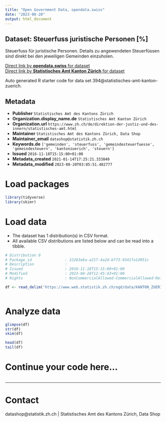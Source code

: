 ```yaml
---
title: "Open Government Data, opendata.swiss"
date: "2023-08-20"
output: html_document
---
```


## Dataset: Steuerfuss juristische Personen [%]

Steuerfuss für juristische Personen. Details zu angewendeten Steuerfüssen sind direkt bei den jeweiligen Gemeinden einzuholen.

[Direct link by **opendata.swiss** for dataset](https://opendata.swiss/de/dataset/steuerfuss-juristische-personen)<br>
[Direct link by **Statistisches Amt Kanton Zürich** for dataset](https://www.zh.ch/de/politik-staat/gemeinden/gemeindeportraet.html)

Auto generated R starter code for data set 394@statistisches-amt-kanton-zuerich.

## Metadata

- **Publisher** `Statistisches Amt des Kantons Zürich`
- **Organization.display_name.de** `Statistisches Amt Kanton Zürich`
- **Organization.url** `https://www.zh.ch/de/direktion-der-justiz-und-des-innern/statistisches-amt.html`
- **Maintainer** `Statistisches Amt des Kantons Zürich, Data Shop`
- **Maintainer_email** `datashop@statistik.zh.ch`
- **Keywords.de** `['gemeinden', 'steuerfuss', 'gemeindesteuerfuesse', 'gemeindesteuern', 'kantonzuerich', 'steuern']`
- **Issued** `2016-11-18T15:15:00+01:00`
- **Metadata_created** `2021-01-14T17:25:21.333840`
- **Metadata_modified** `2023-08-20T03:05:51.482777`


# Load packages

```r

library(tidyverse)
library(skimr)

```

# Load data

-   The dataset has 1 distribution(s) in CSV format.
-   All available CSV distributions are listed below and can be read into a tibble.

```r

# Distribution 0
# Package_id               : 32263e6a-a217-4a2d-bf73-9341fa1d951c
# Description              : 
# Issued                   : 2016-11-18T15:15:00+01:00
# Modified                 : 2023-04-28T12:45:43+01:00
# Rights                   : NonCommercialAllowed-CommercialAllowed-ReferenceRequired

df <- read_delim('https://www.web.statistik.zh.ch/ogd/data/KANTON_ZUERICH_68.csv')



```

# Analyze data

```r

glimpse(df)
str(df)
skim(df)

head(df)
tail(df)

```

# Continue your code here...

```r

```

------------------------------------------------------------------------

# Contact

datashop@statistik.zh.ch | Statistisches Amt des Kantons Zürich, Data Shop

